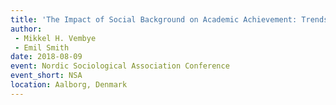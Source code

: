 ```yaml
---
title: 'The Impact of Social Background on Academic Achievement: Trends from 2007-2015 in the Nordic Countries'
author: 
 - Mikkel H. Vembye
 - Emil Smith
date: 2018-08-09
event: Nordic Sociological Association Conference
event_short: NSA
location: Aalborg, Denmark
---
```



